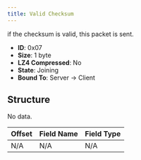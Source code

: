 ```yaml
---
title: Valid Checksum
---
```


if the checksum is valid, this packet is sent.

- **ID**: 0x07
- **Size**: 1 byte
- **LZ4 Compressed**: No
- **State**: Joining
- **Bound To**: Server -> Client

## Structure

No data.

| Offset | Field Name | Field Type |
|--------|------------|------------|
| N/A    | N/A        | N/A        |


